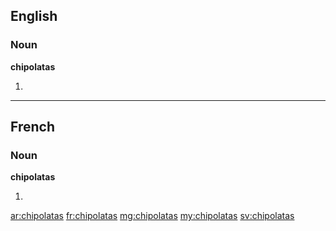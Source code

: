 ==English==

===Noun===
'''chipolatas'''

# {{plural of|chipolata}}

----

==French==

===Noun===
'''chipolatas''' {{f|p}}

# {{plural of|chipolata|lang=fr}}

[[ar:chipolatas]]
[[fr:chipolatas]]
[[mg:chipolatas]]
[[my:chipolatas]]
[[sv:chipolatas]]